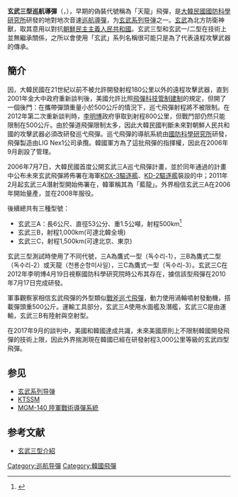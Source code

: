 {{Infobox Weapon
|is_missile=yes
|name= 玄武三型巡航導彈
|image= Hyunmoo-3 missile carrier.jpg
|image_size= 300px
|caption= 玄武三型C陸射版
|origin={{ROK}}
|type=長程次音速巡航飛彈
|used_by={{ROKMND}}
|manufacturer=[[國防科學研究所|國防科學研究所]]
|unit_cost=
|production_date=
|service=2009年至今
|engine=渦輪發動機
|weight=13,000kg <
|length=12 m
|diameter=0.8 m
|wingspan=3.51 m
|speed=次音速
|vehicle_range=玄武三A - 500km<br>玄武三B - 1,000km<br>玄武三C - 1,500km
|ceiling=
|altitude=
|filling= 500 kg 炸藥
|guidance=慣性和GPS雙導引
|detonation=
|launch_platform=陸/海
}}

'''玄武三型巡航導彈'''（{{lang-ko|현무-3}}，{{lang-en|Hyunmoo-3}}），早期的偽裝代號稱為「天龍」飛彈，是[[大韓民國|大韓民國]][[國防科學研究所|國防科學研究所]]研發的地對地次音速[[巡航導彈|巡航導彈]]，为[[玄武系列导弹|玄武系列导弹]]之一。[[玄武|玄武]]為北方防衛神獸，取其意用以對抗[[朝鮮民主主義人民共和國|朝鮮民主主義人民共和國]]。玄武三型和玄武一/二型在技術上並無繼承關係，之所以會使用「玄武」系列名稱很可能只是為了代表遠程攻擊武器的傳承。

==簡介==
因{{link-ko|美韓飛彈準則|한미 미사일 지침}}，大韓民國在21世紀以前不被允許開發射程180公里以外的遠程攻擊武器，直到2001年金大中政府重新談判後，美國允許比照[[飛彈科技管制建制|飛彈科技管制建制]]的規定，但開了一個後門：在攜帶彈頭重量小於500公斤的情況下，巡弋飛彈射程將不被限制。在2012年第二次重新談判時，[[李明博|李明博]]政府爭取到射程800公里，但戰鬥部仍然只能限制在500公斤。由於彈道飛彈限制太多，因此大韓民國判斷未來對朝鮮人民共和國的攻擊武器必須改研發巡弋飛彈。巡弋飛彈的導航系統由[[國防科學研究所|國防科學研究所]]研發，飛彈製造由LIG Nex1公司承攬。韓國軍方為了這批飛彈的指揮權，因此在2006年9月創設了{{link-ko|大韓民國陸軍飛彈指揮部|미사일사령부}}管理。

2006年7月7日，大韓民國首度公開玄武三A巡弋飛彈計畫，並於同年通過的{{link-ko|國防改革2020|국방개혁 2020}}計畫中公布未來玄武飛彈將佈署在海軍[[世宗大王級驅逐艦|KDX-3驅逐艦]]、[[忠武公李舜臣級驅逐艦|KD-2驅逐艦]]裝設的{{link-en|韓國垂直發射系統|Korean Vertical Launching System}}中；2011年2月起玄武三A潛射型開始佈署在{{link-ko|孫元一級潛水艦|손원일급 잠수함}}，韓軍稱其為「藍龍」。外界相信玄武三A在2006年開始量產，並在2008年服役。

後續總共有三種型號：
*玄武三A：長6公尺、直徑53公分、重1.5公噸，射程500km<ref>{{Cite web |url=http://www.storm.mg/article/21332 |title=南韓大閱兵 玄武飛彈亮相 |access-date=2017-06-26 |archive-date=2019-04-24 |archive-url=https://web.archive.org/web/20190424001453/https://www.storm.mg/article/21332 |dead-url=no }}</ref>
*玄武三B，射程1,000km(可達北韓全境)
*玄武三C，射程1,500km(可達北京、東京)

玄武三型測試時使用了不同代號，三A為鷹式一型（독수리-1），三B為鷹式二型（독수리-2）或天龍（천룡순항미사일），三C為鷹式一型（독수리-3）。玄武三C在2012年李明博4月19日視察國防科學研究院時公布其存在，據信該型飛彈在2010年7月17日完成研發。

軍事觀察家相信玄武飛彈的外型類似[[戰斧巡弋飛彈|戰斧巡弋飛彈]]，動力使用渦輪噴射發動機，搭載彈頭重500公斤。運輸工具部分，玄武三A使用水面艦及潛艦，玄武三C是由{{link-en|KM1500載重車|KM1500}}運輸，玄武三B有陸射與空射型。

在2017年9月的談判中，美國和韓國達成共識，未來美國原則上不限制韓國開發飛彈的技術上限，因此外界揣測現在韓國已經在研發射程3,000公里等級的玄武四型飛彈。

== 参见 ==
* [[玄武系列导弹|玄武系列导弹]]
* [[KTSSM|KTSSM]]
* [[MGM-140_陸軍戰術導彈系統|MGM-140 陸軍戰術導彈系統]]

==参考文献==
<div class="references-small">
<references></references>
</div>
*[https://web.archive.org/web/20120418220821/http://military-weapon.blogspot.com/2011/02/hyunmoo-3-south-korea-cruise-missile.html 玄武三型介紹]
[[Category:巡航导彈|Category:巡航导彈]]
[[Category:韓國飛彈|Category:韓國飛彈]]